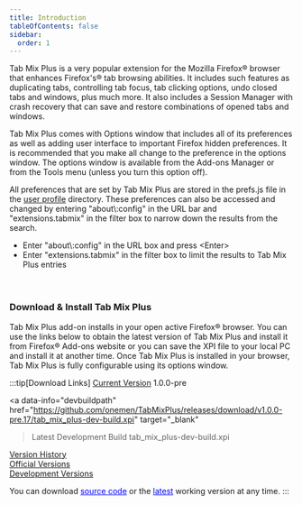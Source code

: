 ```yaml
---
title: Introduction
tableOfContents: false
sidebar:
  order: 1
---
```



<div class="topic justify" style="padding-bottom: 20px">
  <p>
    Tab Mix Plus is a very popular extension for the Mozilla Firefox&reg; browser that
    enhances Firefox's&reg; tab browsing abilities. It includes such features as duplicating
    tabs, controlling tab focus, tab clicking options, undo closed tabs and windows, plus much
    more. It also includes a Session Manager with crash recovery that can save and restore
    combinations of opened tabs and windows.
  </p>

  <p>
    Tab Mix Plus comes with Options window that includes all of its preferences as well as
    adding user interface to important Firefox hidden preferences. It is recommended that you
    make all change to the preference in the options window. The options window is available
    from the Add-ons Manager or from the Tools menu (unless you turn this option off).
  </p>

  <p>
    All preferences that are set by Tab Mix Plus are stored in the prefs.js file in the
    <a href="https://support.mozilla.org/en-US/kb/profiles-where-firefox-stores-user-data" target="_blank">user profile</a>
    directory. These preferences can also be accessed and changed by entering "about\:config"
    in the URL bar and "extensions.tabmix" in the filter box to narrow down the results from
    the search.
  </p>
  <ul class="list-disc pl-8">
    <li>Enter "about\:config" in the URL box and press &lt;Enter&gt;</li>
    <li>
      Enter "extensions.tabmix" in the filter box to limit the results to Tab Mix Plus entries
    </li>
  </ul>
</div>

### Download & Install Tab Mix Plus

<div class="topic">
  Tab Mix Plus add-on installs in your open active Firefox&reg; browser. You can use the
  links below to obtain the latest version of Tab Mix Plus and install it from
  Firefox&reg; Add-ons website or you can save the XPI file to your local PC and install it
  at another time. Once Tab Mix Plus is installed in your browser, Tab Mix Plus is fully
  configurable using its options window.
</div>

<div class="topic">

:::tip[Download Links]
<a href="https://github.com/onemen/TabMixPlus/releases/" target="_blank">Current Version</a>
<span data-info="version"> 1.0.0-pre</span>

<a
  data-info="devbuildpath"
  href="https://github.com/onemen/TabMixPlus/releases/download/v1.0.0-pre.17/tab_mix_plus-dev-build.xpi"
  target="_blank"
  >Latest Development Build</a>
tab_mix_plus-dev-build.xpi

<u>Version History</u>
<br/>
<a href="https://github.com/onemen/TabMixPlus/releases/" target="_blank">Official Versions</a><br />
<a href="https://github.com/onemen/TabMixPlus/releases/" target="_blank">Development Versions</a>

You can download
<a href="https://github.com/onemen/TabMixPlus" target="_blank" style="color: blue">source code</a>
or the
<a href="https://github.com/onemen/TabMixPlus/releases" target="_blank" style="color: blue">latest</a>
working version at any time.
:::
</div>

<script type="text/javascript" src="../scripts/fetchData.js"></script>
